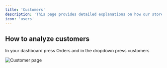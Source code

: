 ```yaml
---
title: 'Customers'
description: 'This page provides detailed explanations on how our store customers work.'
icon: 'users'
---
```


## How to analyze customers
In your dashboard press Orders and in the dropdown press customers

<img
  className="block"
  src="/images/customers.png"
  alt="Customer page"
/>
